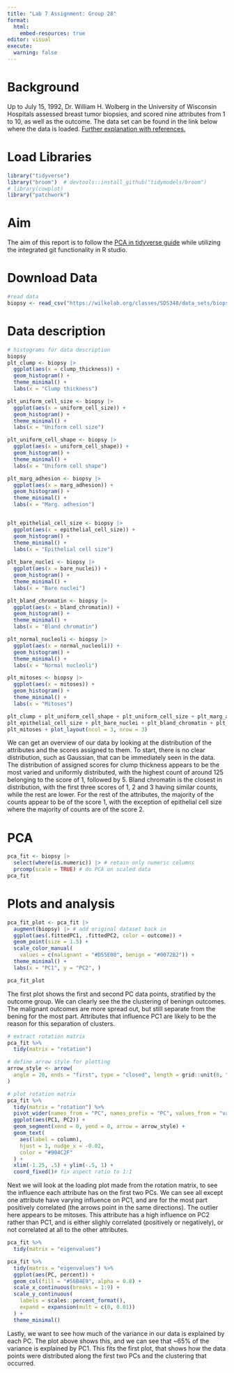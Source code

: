 ```yaml
---
title: "Lab 7 Assignment: Group 28"
format:
  html:
    embed-resources: true
editor: visual
execute: 
  warning: false
---
```


# Background

Up to July 15, 1992, Dr. William H. Wolberg in the University of Wisconsin Hospitals assessed breast tumor biopsies, and scored nine attributes from 1 to 10, as well as the outcome. The data set can be found in the link below where the data is loaded. [Further explanation with references.](https://stat.ethz.ch/R-manual/R-devel/library/MASS/html/biopsy.html)

# Load Libraries

```r
library("tidyverse")
library("broom")  # devtools::install_github("tidymodels/broom")
# library(cowplot)
library("patchwork")
```

# Aim

The aim of this report is to follow the [PCA in tidyverse guide](https://clauswilke.com/blog/2020/09/07/pca-tidyverse-style/) while utilizing the integrated git functionality in R studio.

# Download Data

```r
#read data
biopsy <- read_csv("https://wilkelab.org/classes/SDS348/data_sets/biopsy.csv")
```

# Data description

```r
# histograms for data description
biopsy
plt_clump <- biopsy |>
  ggplot(aes(x = clump_thickness)) +
  geom_histogram() +
  theme_minimal() + 
  labs(x = "Clump thickness")

plt_uniform_cell_size <- biopsy |>
  ggplot(aes(x = uniform_cell_size)) +
  geom_histogram() +
  theme_minimal() + 
  labs(x = "Uniform cell size")

plt_uniform_cell_shape <- biopsy |>
  ggplot(aes(x = uniform_cell_shape)) +
  geom_histogram() +
  theme_minimal() + 
  labs(x = "Uniform cell shape")

plt_marg_adhesion <- biopsy |>
  ggplot(aes(x = marg_adhesion)) +
  geom_histogram() +
  theme_minimal() + 
  labs(x = "Marg. adhesion")


plt_epithelial_cell_size <- biopsy |>
  ggplot(aes(x = epithelial_cell_size)) +
  geom_histogram() +
  theme_minimal() + 
  labs(x = "Epithelial cell size")
 
plt_bare_nuclei <- biopsy |>
  ggplot(aes(x = bare_nuclei)) +
  geom_histogram() +
  theme_minimal() + 
  labs(x = "Bare nuclei")

plt_bland_chromatin <- biopsy |>
  ggplot(aes(x = bland_chromatin)) +
  geom_histogram() +
  theme_minimal() + 
  labs(x = "Bland chromatin")

plt_normal_nucleoli <- biopsy |>
  ggplot(aes(x = normal_nucleoli)) +
  geom_histogram() +
  theme_minimal() + 
  labs(x = "Normal nucleoli")

plt_mitoses <- biopsy |>
  ggplot(aes(x = mitoses)) +
  geom_histogram() +
  theme_minimal() + 
  labs(x = "Mitoses")

plt_clump + plt_uniform_cell_shape + plt_uniform_cell_size + plt_marg_adhesion +
plt_epithelial_cell_size + plt_bare_nuclei + plt_bland_chromatin + plt_normal_nucleoli +
plt_mitoses + plot_layout(ncol = 3, nrow = 3)
```

We can get an overview of our data by looking at the distribution of the attributes and the scores assigned to them. To start, there is no clear distribution, such as Gaussian, that can be immediately seen in the data. The distribution of assigned scores for clump thickness appears to be the most varied and uniformly distributed, with the highest count of around 125 belonging to the score of 1, followed by 5. Bland chromatin is the closest in distribution, with the first three scores of 1, 2 and 3 having similar counts, while the rest are lower. For the rest of the attributes, the majority of the counts appear to be of the score 1, with the exception of epithelial cell size where the majority of counts are of the score 2.

# PCA

```r
pca_fit <- biopsy |>
  select(where(is.numeric)) |> # retain only numeric columns
  prcomp(scale = TRUE) # do PCA on scaled data
pca_fit
```

# Plots and analysis

```r
pca_fit_plot <- pca_fit |>
  augment(biopsy) |> # add original dataset back in
  ggplot(aes(.fittedPC1, .fittedPC2, color = outcome)) + 
  geom_point(size = 1.5) +
  scale_color_manual(
    values = c(malignant = "#D55E00", benign = "#0072B2")) +
  theme_minimal() +
  labs(x = "PC1", y = "PC2", )

pca_fit_plot
```

The first plot shows the first and second PC data points, stratified by the outcome group. We can clearly see the the clustering of beningn outcomes. The malignant outcomes are more spread out, but still separate from the bening for the most part. Attributes that influence PC1 are likely to be the reason for this separation of clusters.

```r
# extract rotation matrix
pca_fit %>%
  tidy(matrix = "rotation")
```

```r
# define arrow style for plotting
arrow_style <- arrow(
  angle = 20, ends = "first", type = "closed", length = grid::unit(8, "pt")
)

# plot rotation matrix
pca_fit %>%
  tidy(matrix = "rotation") %>%
  pivot_wider(names_from = "PC", names_prefix = "PC", values_from = "value") %>%
  ggplot(aes(PC1, PC2)) +
  geom_segment(xend = 0, yend = 0, arrow = arrow_style) +
  geom_text(
    aes(label = column),
    hjust = 1, nudge_x = -0.02, 
    color = "#904C2F"
  ) +
  xlim(-1.25, .5) + ylim(-.5, 1) +
  coord_fixed()# fix aspect ratio to 1:1

```

Next we will look at the loading plot made from the rotation matrix, to see the influence each attribute has on the first two PCs. We can see all except one attribute have varying influence on PC1, and are for the most part positively correlated (the arrows point in the same directions). The outlier here appears to be mitoses. This attribute has a high influence on PC2 rather than PC1, and is either slighly correlated (positively or negatively), or not correlated at all to the other attributes.

```r
pca_fit %>%
  tidy(matrix = "eigenvalues")
```

```r
pca_fit %>%
  tidy(matrix = "eigenvalues") %>%
  ggplot(aes(PC, percent)) +
  geom_col(fill = "#56B4E9", alpha = 0.8) +
  scale_x_continuous(breaks = 1:9) +
  scale_y_continuous(
    labels = scales::percent_format(),
    expand = expansion(mult = c(0, 0.01))
  ) +
  theme_minimal()
```

Lastly, we want to see how much of the variance in our data is explained by each PC. The plot above shows this, and we can see that \~65% of the variance is explained by PC1. This fits the first plot, that shows how the data points were distributed along the first two PCs and the clustering that occurred.
